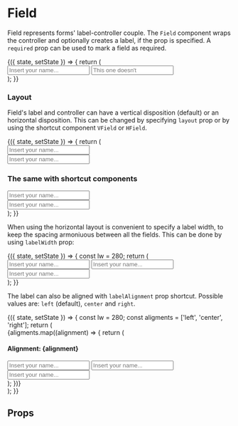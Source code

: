 


<Meta title="Forms/Field" component={Field} />

# Field

Field represents forms' label-controller couple.
The `Field` component wraps the controller and optionally creates a label, if the prop is specified.
A `required` prop can be used to mark a field as required.

<Preview>
    <Story name="Default">
        <div className="storybook-container borrow-ui">
            <FormsStoryWrapper>
                {({ state, setState }) => {
                    return (
                        <div style={{ width: 400 }}>
                            <Field label="This field has a label" required={true}>
                                <Input placeholder="Insert your name..." />
                            </Field>
                            <Field>
                                <Input placeholder="This one doesn't" />
                            </Field>
                        </div>
                    );
                }}
            </FormsStoryWrapper>
        </div>
    </Story>
</Preview>

### Layout

Field's label and controller can have a vertical disposition (default) or an horizontal disposition.
This can be changed by specifying `layout` prop or by using the shortcut component `VField` or `HField`.

<Preview>
    <Story name="Layout">
        <div className="storybook-container borrow-ui">
            <FormsStoryWrapper>
                {({ state, setState }) => {
                    return (
                        <div style={{ width: 400 }}>
                            <div>
                                <Field label="Vertical layout label">
                                    <Input placeholder="Insert your name..." />
                                </Field>
                            </div>
                            <div>
                                <Field label="Horizontal layout label" layout="horizontal">
                                    <Input placeholder="Insert your name..." />
                                </Field>
                            </div>
                            <h3>The same with shortcut components</h3>
                            <div>
                                <VField label="Vertical layout label">
                                    <Input placeholder="Insert your name..." />
                                </VField>
                            </div>
                            <div>
                                <HField label="Horizontal layout label">
                                    <Input placeholder="Insert your name..." />
                                </HField>
                            </div>
                        </div>
                    );
                }}
            </FormsStoryWrapper>
        </div>
    </Story>
</Preview>

When using the horizontal layout is convenient to specify a label width,
to keep the spacing armoniuous between all the fields.
This can be done by using `labelWidth` prop:

<Preview>
    <Story name="Horizontal Layout Label Width">
        <div className="storybook-container borrow-ui">
            <FormsStoryWrapper>
                {({ state, setState }) => {
                    const lw = 280;
                    return (
                        <div style={{ width: 500 }}>
                            <HField labelWidth={lw} label="Horizontal layout label">
                                <Input placeholder="Insert your name..." />
                            </HField>
                            <HField labelWidth={lw} label="Short label">
                                <Input placeholder="Insert your name..." />
                            </HField>
                            <HField
                                labelWidth={lw}
                                label="Very very long field label for input field"
                            >
                                <Input placeholder="Insert your name..." />
                            </HField>
                        </div>
                    );
                }}
            </FormsStoryWrapper>
        </div>
    </Story>
</Preview>

The label can also be aligned with `labelAlignment` prop shortcut.
Possible values are: `left` (default), `center` and `right`.

<Preview format={false}>
    <Story name="Horizontal Layout Label Alignment" format={false}>
        <div className="storybook-container borrow-ui">
            <FormsStoryWrapper>
                {({ state, setState }) => {
                    const lw = 280;
                    const aligments = ['left', 'center', 'right'];
                    return (
                        <div style={{ width: 500 }}>
                            {aligments.map((alignment) => {
                                return (
                                    <div key={alignment} className="m-b-20">
                                        <h4>
                                            Alignment: <Monospace>{alignment}</Monospace>
                                        </h4>
                                        <HField
                                            labelWidth={lw}
                                            labelAlignment={alignment}
                                            label="Horizontal layout label"
                                        >
                                            <Input placeholder="Insert your name..." />
                                        </HField>
                                        <HField
                                            labelWidth={lw}
                                            labelAlignment={alignment}
                                            label="Short label"
                                        >
                                            <Input placeholder="Insert your name..." />
                                        </HField>
                                        <HField
                                            labelWidth={lw}
                                            labelAlignment={alignment}
                                            label="Very very long field label for input field"
                                        >
                                            <Input placeholder="Insert your name..." />
                                        </HField>
                                    </div>
                                );
                            })}
                        </div>
                    );
                }}
            </FormsStoryWrapper>
        </div>
    </Story>
</Preview>

## Props

<Props of={Field} />

